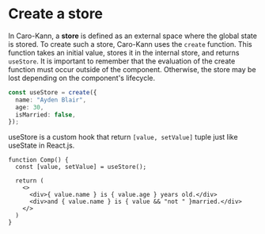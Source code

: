 # Create a store

In Caro-Kann, a **store** is defined as an external space where the global state is stored. To create such a store, Caro-Kann uses the `create` function. This function takes an initial value, stores it in the internal store, and returns `useStore`. It is important to remember that the evaluation of the create function must occur outside of the component. Otherwise, the store may be lost depending on the component's lifecycle.

```ts
const useStore = create({
  name: "Ayden Blair",
  age: 30,
  isMarried: false,
});
```

useStore is a custom hook that return `[value, setValue]` tuple just like useState in React.js.

```tsx
function Comp() {
  const [value, setValue] = useStore();
  
  return (
    <>
      <div>{ value.name } is { value.age } years old.</div>
      <div>and { value.name } is { value && "not " }married.</div>
    </>
  )
}
```